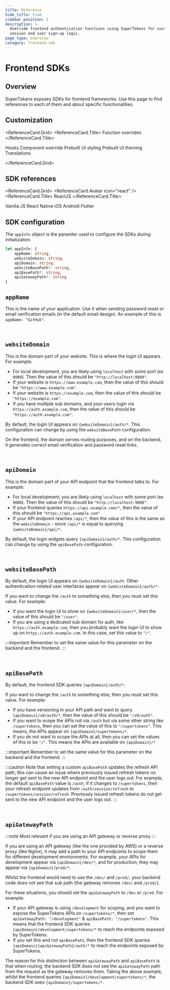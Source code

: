 ```yaml
---
title: Reference
hide_title: true
sidebar_position: 1
description: >-
  Override frontend authentication functions using SuperTokens for custom
  session and user sign-up logic.
page_type: overview
category: frontend-sdk
---
```



# Frontend SDKs


## Overview

SuperTokens exposes SDKs for frontend frameworks.
Use this page to find references to each of them and about specific functionalities.

## Customization

<ReferenceCard.Grid>
  <ReferenceCard href="/docs/references/frontend-sdks/function-overrides">
    <ReferenceCard.Title>
      Function overrides
    </ReferenceCard.Title>
  </ReferenceCard>

  <ReferenceCard href="/docs/references/frontend-sdks/hooks">
    <ReferenceCard.Title>
      Hooks
    </ReferenceCard.Title>
  </ReferenceCard>

  <ReferenceCard href="/docs/references/frontend-sdks/prebuilt-ui/override-react-components">
    <ReferenceCard.Title>
      Component override
    </ReferenceCard.Title>
  </ReferenceCard>

  <ReferenceCard href="/docs/references/frontend-sdks/prebuilt-ui/changing-style">
    <ReferenceCard.Title>
      Prebuilt UI styling
    </ReferenceCard.Title>
  </ReferenceCard>

  <ReferenceCard href="/docs/references/frontend-sdks/prebuilt-ui/changing-colours">
    <ReferenceCard.Title>
      Prebuilt UI theming
    </ReferenceCard.Title>
  </ReferenceCard>

  <ReferenceCard href="/docs/references/frontend-sdks/prebuilt-ui/translations">
    <ReferenceCard.Title>
      Translations
    </ReferenceCard.Title>
  </ReferenceCard>


</ReferenceCard.Grid>



## SDK references

<ReferenceCard.Grid>
  <ReferenceCard href="https://supertokens.com/docs/auth-react">
    <ReferenceCard.Avatar icon="react" />
    <ReferenceCard.Title>
      ReactJS
    </ReferenceCard.Title>
  </ReferenceCard>

  <ReferenceCard href="https://supertokens.com/docs/web-js">
    <ReferenceCard.Avatar icon="js_logo" />
    <ReferenceCard.Title>
      Vanilla JS
    </ReferenceCard.Title>
  </ReferenceCard>

  <ReferenceCard href="https://supertokens.com/docs/react-native">
    <ReferenceCard.Avatar icon="react" />
    <ReferenceCard.Title>
      React Native
    </ReferenceCard.Title>
  </ReferenceCard>

  <ReferenceCard href="https://supertokens.com/docs/ios">
    <ReferenceCard.Avatar icon="ios" />
    <ReferenceCard.Title>
      iOS
    </ReferenceCard.Title>
  </ReferenceCard>

  <ReferenceCard href="https://supertokens.com/docs/android">
    <ReferenceCard.Avatar icon="android" />
    <ReferenceCard.Title>
      Android
    </ReferenceCard.Title>
  </ReferenceCard>

  <ReferenceCard href="https://supertokens.com/docs/flutter">
    <ReferenceCard.Avatar icon="flutter" />
    <ReferenceCard.Title>
      Flutter
    </ReferenceCard.Title>
  </ReferenceCard>
</ReferenceCard.Grid>


## SDK configuration


The `appInfo` object is the paramter used to configure the SDKs during initialization.
```ts
let appInfo: {
    appName: string,
    websiteDomain: string,
    apiDomain: string,
    websiteBasePath?: string,  
    apiBasePath?: string,  
    apiGatewayPath?: string 
}
```

<Accordion px="4" pb="4">

## `appName` 

This is the name of your application.
Use it when sending password reset or email verification emails (in the default email design).
An example of this is `appName: "GitHub"`.

<br/>

## `websiteDomain` 

This is the domain part of your website.
This is where the login UI appears.
For example:
- For local development, you are likely using `localhost` with some port (ex `8080`). Then the value of this should be `"http://localhost:8080"`.
- If your website is `https://www.example.com`, then the value of this should be `"https://www.example.com"`.
- If your website is `https://example.com`, then the value of this should be `"https://example.com"`.
- If you have multiple sub domains, and your users login via `https://auth.example.com`, then the value of this should be `"https://auth.example.com"`.

By default, the login UI appears on `{websiteDomain}/auth/*`. This configuration can change by using the `websiteBasePath` configuration.

On the frontend, the domain serves routing purposes, and on the backend, it generates correct email verification and password reset links.

<br/>

## `apiDomain` 

This is the domain part of your API endpoint that the frontend talks to. For example:
- For local development, you are likely using `localhost` with some port (ex `9000`). Then the value of this should be `"http://localhost:9000"`.
- If your frontend queries `https://api.example.com/*`, then the value of this should be `"https://api.example.com"`
- If your API endpoint reaches `/api/*`, then the value of this is the same as the `websiteDomain` - since `/api/*` is equal to querying `{websiteDomain}/api/*`.

By default, the login widgets query `{apiDomain}/auth/*`. This configuration can change by using the `apiBasePath` configuration.

<br/>

## `websiteBasePath` 

By default, the login UI appears on `{websiteDomain}/auth`. Other authentication-related user interfaces appear on `{websiteDomain}/auth/*`.

If you want to change the `/auth` to something else, then you must set this value. For example:
- If you want the login UI to show on `{websiteDomain}/user/*`, then the value of this should be `"/user"`.
- If you are using a dedicated sub domain for auth, like `https://auth.example.com`, then you probably want the login UI to show up on `https://auth.example.com`. In this case, set this value to `"/"`.

:::important
Remember to set the same value for this parameter on the backend and the frontend.
:::

<br/>


## `apiBasePath` 

By default, the frontend SDK queries `{apiDomain}/auth/*`.

If you want to change the `/auth` to something else, then you must set this value. For example:
- If you have versioning in your API path and want to query `{apiDomain}/v0/auth/*`, then the value of this should be `"/v0/auth"`.
- If you want to scope the APIs not via `/auth` but via some other string like `/supertokens`, then you can set the value of this to `"/supertokens"`. This means, the APIs appear on `{apiDomain}/supertokens/*`.
- If you do not want to scope the APIs at all, then you can set the values of this to be `"/"`. This means the APIs are available on `{apiDomain}/*`

:::important
Remember to set the same value for this parameter on the backend and the frontend.
:::

:::caution
Note that setting a custom `apiBasePath` updates the refresh API path, this can cause an issue where previously issued refresh tokens no longer get sent to the new API endpoint and the user logs out.
For example, the default `apiBasePath` value is `/auth`, if it changes to `/supertokens`, then your refresh endpoint updates from `/auth/session/refresh` to `/supertokens/session/refresh`. Previously issued refresh tokens do not get sent to the new API endpoint and the user logs out.
:::


<br/>

## `apiGatewayPath` 

:::note
Most relevant if you are using an API gateway or reverse proxy
:::

If you are using an API gateway (like the one provided by AWS) or a reverse proxy (like Nginx), it may add a path to your API endpoints to scope them for different development environments.
For example, your APIs for development appear via `{apiDomain}/dev/*`, and for production, they may appear via `{apiDomain}/prod/*`.

Whilst the frontend would need to use the `/dev/` and `/prod/`, your backend code does not see that sub path (the gateway removes `/dev/` and `/prod/`).

For these situations, you should set the `apiGatewayPath` to `/dev` or `/prod`. For example:
- If your API gateway is using `/development` for scoping, and you want to expose the SuperTokens APIs on `/supertokens/*`, then set `apiGatewayPath: "/development"` & `apiBasePath: "/supertokens"`. This means that the frontend SDK queries `{apiDomain}/development/supertokens/*` to reach the endpoints exposed by SuperTokens.
- If you set this and not `apiBasePath`, then the frontend SDK queries `{apiDomain}{apiGatewayPath}/auth/*` to reach the endpoints exposed by SuperTokens.

The reason for this distinction between `apiGatewayPath` and `apiBasePath` is that when routing, the backend SDK does not see the `apiGatewayPath` path from the request as the gateway removes them.
Taking the above example, whilst the frontend queries `{apiDomain}/development/supertokens/*`, the backend SDK sees `{apiDomain}/supertokens/*`.

<br/>

</Accordion>


